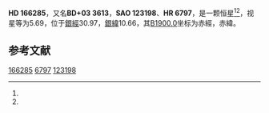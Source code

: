 {{Starbox begin
| name = HD 166285
}}
{{Starbox observe
| epoch = [[J2000.0|J2000.0]]
| constell = {{星座名待查}}<ref name=SIMBAD>{{cite web
 | url=http://simbad.u-strasbg.fr/simbad/sim-id?Ident=HR+6797
 | title =Pulsating variable Star
 | publisher=Centre de Données astronomiques de Strasbourg
 | work=SIMBAD
 | accessdate=2012-07-13}}</ref><ref name=DATA>{{cite web
 | url=http://vizier.u-strasbg.fr/viz-bin/VizieR-5?-out.add=.&-source=5050&-corr=PK=HR&-out.max=9999&HR=6797
 | title=VizieR Detailed Page
 | accessdate=2012-07-13
 | archive-date=2016-03-04
 | archive-url=https://web.archive.org/web/20160304224141/http://vizier.u-strasbg.fr/viz-bin/VizieR-5?-out.add=.&-source=5050&-corr=PK=HR&-out.max=9999&HR=6797
 | dead-url=no
 }}</ref>
| 星官 = 
| ra = {{RA|18|9|54}}<ref name=SIMBAD /><ref name=DATA />
| dec = {{DEC|+3|7|11}}<ref name=SIMBAD /><ref name=DATA />
| appmag_v = 5.69<ref name=SIMBAD /><ref name=DATA />
}}
{{Starbox character
| class = F5V<ref name=SIMBAD /><ref name=DATA />
| b-v = 0.47<ref name=SIMBAD /><ref name=DATA />
| u-b = -0.01<ref name=SIMBAD /><ref name=DATA />
| r-i = <ref name=SIMBAD /><ref name=DATA />
| variable = 
}}
{{Starbox astrometry
| radial_v = -0.01
| prop_mo_ra = -14
| parallax = 0.041
| p_error = 
}}
{{Starbox catalog
| names =BD+03 3613，[[SAO星表|SAO]] 123198，[[HD星表|HD]] 166285，[[HR星表|HR]] 6797}}
{{Starbox reference |Simbad=HR+6797}}
{{Starbox end}}

'''HD 166285'''，又名'''BD+03 3613'''，'''SAO 123198'''、'''HR 6797'''，是一颗恒星<ref name=SIMBAD /><ref name=DATA />，视星等为5.69，位于[[銀道座標系|銀經]]30.97，[[銀道座標系|銀緯]]10.66，其[[B1900.0|B1900.0]]坐标为赤經{{RA|18|4|53.8}}，赤緯{{DEC|+3|10.66|26}}。

== 参考文献 ==
{{reflist}}

{{star-stub}}

[[Category:HD和HDE天體|166285]]
[[Category:HR天體|6797]]
[[Category:SAO天體|123198]]